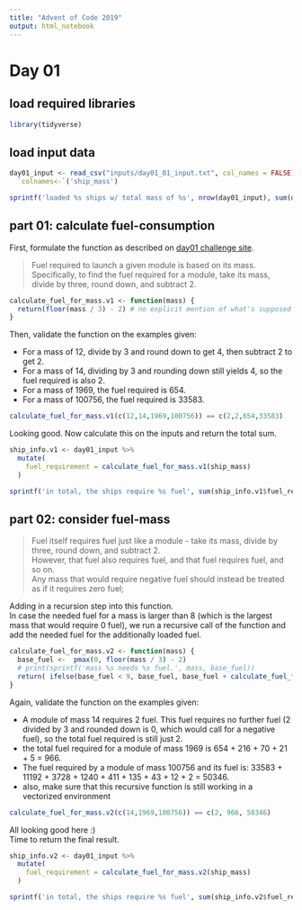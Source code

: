 ```yaml
---
title: "Advent of Code 2019"
output: html_notebook
---
```


# Day 01

## load required libraries

```r
library(tidyverse)
```

## load input data

```r
day01_input <- read_csv("inputs/day01_01_input.txt", col_names = FALSE) %>%
  `colnames<-`('ship_mass')

sprintf('loaded %s ships w/ total mass of %s', nrow(day01_input), sum(day01_input$ship_mass, na.rm=T))
```

## part 01: calculate fuel-consumption

First, formulate the function as described on [day01 challenge site](https://adventofcode.com/2019/day/1).

> Fuel required to launch a given module is based on its mass.  
> Specifically, to find the fuel required for a module, take its mass, divide by three, round down, and subtract 2.

```r
calculate_fuel_for_mass.v1 <- function(mass) {
  return(floor(mass / 3) - 2) # no explicit mention of what's supposed to happen if this were to return < 0...
}
```
  
Then, validate the function on the examples given:

- For a mass of 12, divide by 3 and round down to get 4, then subtract 2 to get 2.
- For a mass of 14, dividing by 3 and rounding down still yields 4, so the fuel required is also 2.
- For a mass of 1969, the fuel required is 654.
- For a mass of 100756, the fuel required is 33583.

```r
calculate_fuel_for_mass.v1(c(12,14,1969,100756)) == c(2,2,654,33583)
```

Looking good. Now calculate this on the inputs and return the total sum.

```r
ship_info.v1 <- day01_input %>%
  mutate(
    fuel_requirement = calculate_fuel_for_mass.v1(ship_mass)
  )

sprintf('in total, the ships require %s fuel', sum(ship_info.v1$fuel_requirement))
```

## part 02: consider fuel-mass

> Fuel itself requires fuel just like a module - take its mass, divide by three, round down, and subtract 2.  
> However, that fuel also requires fuel, and that fuel requires fuel, and so on.  
> Any mass that would require negative fuel should instead be treated as if it requires zero fuel;

Adding in a recursion step into this function.  
In case the needed fuel for a mass is larger than 8 (which is the largest mass that would require 0 fuel), we run a recursive call of the function and add the needed fuel for the additionally loaded fuel.

```r
calculate_fuel_for_mass.v2 <- function(mass) {
  base_fuel <-  pmax(0, floor(mass / 3) - 2)
  # print(sprintf('mass %s needs %s fuel.', mass, base_fuel))
  return( ifelse(base_fuel < 9, base_fuel, base_fuel + calculate_fuel_for_mass.v2(base_fuel) ) )
}
```

Again, validate the function on the examples given:  

- A module of mass 14 requires 2 fuel. This fuel requires no further fuel (2 divided by 3 and rounded down is 0, which would call for a negative fuel), so the total fuel required is still just 2.  
- the total fuel required for a module of mass 1969 is 654 + 216 + 70 + 21 + 5 = 966.  
- The fuel required by a module of mass 100756 and its fuel is: 33583 + 11192 + 3728 + 1240 + 411 + 135 + 43 + 12 + 2 = 50346.  
- also, make sure that this recursive function is still working in a vectorized environment

```r
calculate_fuel_for_mass.v2(c(14,1969,100756)) == c(2, 966, 50346)
```

All looking good here :)  
Time to return the final result.

```r
ship_info.v2 <- day01_input %>%
  mutate(
    fuel_requirement = calculate_fuel_for_mass.v2(ship_mass)
  )

sprintf('in total, the ships require %s fuel', sum(ship_info.v2$fuel_requirement))
```

